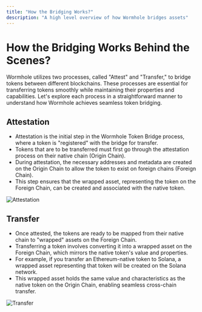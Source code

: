 ```yaml
---
title: "How the Bridging Works?"
description: "A high level overview of how Wormhole bridges assets"
---
```


# How the Bridging Works Behind the Scenes?

Wormhole utilizes two processes, called "Attest" and "Transfer," to bridge tokens between different blockchains. These processes are essential for transferring tokens smoothly while maintaining their properties and capabilities. Let's explore each process in a straightforward manner to understand how Wormhole achieves seamless token bridging.

## Attestation

- Attestation is the initial step in the Wormhole Token Bridge process, where a token is "registered" with the bridge for transfer.
- Tokens that are to be transferred must first go through the attestation process on their native chain (Origin Chain).
- During attestation, the necessary addresses and metadata are created on the Origin Chain to allow the token to exist on foreign chains (Foreign Chain).
- This step ensures that the wrapped asset, representing the token on the Foreign Chain, can be created and associated with the native token.

![Attestation](https://i.ibb.co/YbvxVRF/attest.png)

## Transfer

 - Once attested, the tokens are ready to be mapped from their native chain to "wrapped" assets on the Foreign Chain.
 - Transferring a token involves converting it into a wrapped asset on the Foreign Chain, which mirrors the native token's value and properties.
 - For example, if you transfer an Ethereum-native token to Solana, a wrapped asset representing that token will be created on the Solana network.
 - This wrapped asset holds the same value and characteristics as the native token on the Origin Chain, enabling seamless cross-chain transfer.

 ![Transfer](https://i.ibb.co/PG7RZgK/transfer.png)